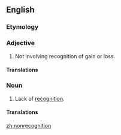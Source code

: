 ==English==

===Etymology===
{{prefix|non|recognition|lang=en}}

===Adjective===
{{en-adj|-}}

# {{lb|en|taxes}} Not involving recognition of gain or loss.

====Translations====
{{trans-top|tax term}}
{{trans-mid}}
{{trans-bottom}}

===Noun===
{{en-noun|~}}

# Lack of [[recognition]].

====Translations====
{{trans-top|lack of recognition}}
{{trans-mid}}
{{trans-bottom}}

[[zh:nonrecognition]]